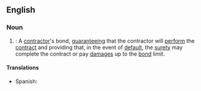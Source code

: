 ==English==

===Noun===

{{en-noun}}

#{{legal}}: A [[contractor]]'s bond, [[guarantee]]ing that the contractor will [[perform]] the [[contract]] and providing that, in the event of [[default]], the [[surety]] may complete the contract or pay [[damages]] up to the [[bond]] limit.

====Translations====
*Spanish: {{t|es|fianza de cumplimiento|f}}